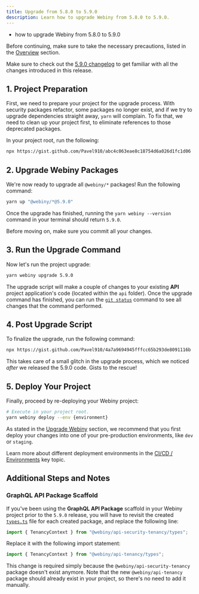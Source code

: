 ```yaml
---
title: Upgrade from 5.8.0 to 5.9.0
description: Learn how to upgrade Webiny from 5.8.0 to 5.9.0.
---
```



<Alert type="success" title="What you’ll learn">

- how to upgrade Webiny from 5.8.0 to 5.9.0

</Alert>

<Alert type="danger">

Before continuing, make sure to take the necessary precautions, listed in the [Overview](/docs/how-to-guides/upgrade-webiny#-precaution-measures) section.

</Alert>

<Alert type="info">

Make sure to check out the [5.9.0 changelog](/docs/release-notes/5.9.0/changelog) to get familiar with all the changes introduced in this release.

</Alert>

## 1. Project Preparation

First, we need to prepare your project for the upgrade process. With security packages refactor, some packages no longer exist, and if we try to upgrade dependencies straight away, `yarn` will complain. To fix that, we need to clean up your project first, to eliminate references to those deprecated packages.

In your project root, run the following:

```bash
npx https://gist.github.com/Pavel910/abc4c063eae8c18754d6a026d1fc1d06
```

## 2. Upgrade Webiny Packages

We're now ready to upgrade all `@webiny/*` packages! Run the following command:

```bash
yarn up "@webiny/*@5.9.0"
```

Once the upgrade has finished, running the `yarn webiny --version` command in your terminal should return `5.9.0`.

<Alert type="info">

Before moving on, make sure you commit all your changes.

</Alert>

## 3. Run the Upgrade Command

Now let's run the project upgrade:

```bash
yarn webiny upgrade 5.9.0
```

The upgrade script will make a couple of changes to your existing **API** project application's code (located within the `api` folder). Once the upgrade command has finished, you can run the [`git status`](https://git-scm.com/docs/git-status) command to see all changes that the command performed.

## 4. Post Upgrade Script

To finalize the upgrade, run the following command:

```bash
npx https://gist.github.com/Pavel910/4a7a9694945fffcc65b293de8091116b
```

This takes care of a small glitch in the upgrade process, which we noticed _after_ we released the 5.9.0 code. Gists to the rescue!

## 5. Deploy Your Project

Finally, proceed by re-deploying your Webiny project:

```bash
# Execute in your project root.
yarn webiny deploy --env {environment}
```

<Alert type="warning">

As stated in the [Upgrade Webiny](/docs/how-to-guides/upgrade-webiny#pre-production-environments-first) section, we recommend that you first deploy your changes into one of your pre-production environments, like `dev` or `staging`.

</Alert>

<Alert type="success">

Learn more about different deployment environments in the [CI/CD / Environments](/docs/key-topics/ci-cd/environments) key topic.

</Alert>

## Additional Steps and Notes

### GraphQL API Package Scaffold

If you've been using the **GraphQL API Package** scaffold in your Webiny project prior to the `5.9.0` release, you will have to revisit the created [`types.ts`](https://github.com/webiny/webiny-js/blob/v5.8.0/packages/cli-plugin-scaffold-graphql-service/template/src/types.ts#L7) file for each created package, and replace the following line:

```ts
import { TenancyContext } from "@webiny/api-security-tenancy/types";
```

Replace it with the following import statement:

```ts
import { TenancyContext } from "@webiny/api-tenancy/types";
```

This change is required simply because the `@webiny/api-security-tenancy` package doesn't exist anymore. Note that the new `@webiny/api-tenancy` package should already exist in your project, so there's no need to add it manually.
